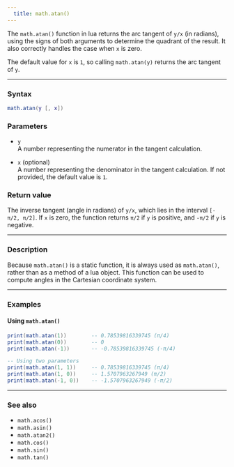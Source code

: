 ```yaml
---
  title: math.atan() 
---
```


The `math.atan()` function in lua returns the arc tangent of `y/x` (in radians), using the signs of both arguments to determine the quadrant of the result. It also correctly handles the case when `x` is zero.

The default value for `x` is `1`, so calling `math.atan(y)` returns the arc tangent of `y`.

---

### Syntax  

```lua
math.atan(y [, x])
```

### Parameters  

- `y`  
  A number representing the numerator in the tangent calculation.

- `x` (optional)  
  A number representing the denominator in the tangent calculation. If not provided, the default value is `1`.

### Return value  

The inverse tangent (angle in radians) of `y/x`, which lies in the interval `[-π/2, π/2]`. If `x` is zero, the function returns `π/2` if `y` is positive, and `-π/2` if `y` is negative.

---

### Description  

Because `math.atan()` is a static function, it is always used as `math.atan()`, rather than as a method of a lua object. This function can be used to compute angles in the Cartesian coordinate system.

---

### Examples  

#### Using `math.atan()`  

```lua
print(math.atan(1))        -- 0.78539816339745 (π/4)
print(math.atan(0))        -- 0
print(math.atan(-1))       -- -0.78539816339745 (-π/4)

-- Using two parameters
print(math.atan(1, 1))     -- 0.78539816339745 (π/4)
print(math.atan(1, 0))     -- 1.5707963267949 (π/2)
print(math.atan(-1, 0))    -- -1.5707963267949 (-π/2)
```

---

### See also  

- `math.acos()`  
- `math.asin()`  
- `math.atan2()`  
- `math.cos()`  
- `math.sin()`  
- `math.tan()`  
